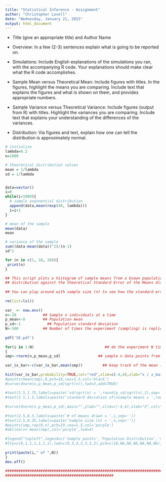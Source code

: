 ```yaml
---
title: "Statistical Inference - Assignment"
author: "Christopher Lovell"
date: "Wednesday, January 21, 2015"
output: html_document
---
```


- Title (give an appropriate title) and Author Name

- Overview: In a few (2-3) sentences explain what is going to be reported on.

- Simulations: Include English explanations of the simulations you ran, with the accompanying R code. Your explanations should make clear what the R code accomplishes.

- Sample Mean versus Theoretical Mean: Include figures with titles. In the figures, highlight the means you are comparing. Include text that explains the figures and what is shown on them, and provides appropriate numbers.

- Sample Variance versus Theoretical Variance: Include figures (output from R) with titles. Highlight the variances you are comparing. Include text that explains your understanding of the differences of the variances.

- Distribution: Via figures and text, explain how one can tell the distribution is approximately normal.

```r
# initialise 
lambda=0.2
n=1000

# theoretical distribution values
mean = 1/lambda
sd = 1/lambda


data=vector()
i=0
while(i<1000){
  # sample exponential distribution
  append(data,mean(rexp(40, lambda)))
  i=i+1
}

# mean of the sample
mean(data)
mean

# variance of the sample
sum((data-mean(data))^2)/(n-1)
sd^2
```

```r
for (n in c(1, 10, 20)){
 print(n)
}

```


```r
## This script plots a histogram of sample means from a known population and compares this
## distribution against the theoretical Standard Error of the Means distribution.
 
## You can play around with sample size (n) to see how the standard error distribution changes.
 
rm(list=ls())
 
var_ <- new.env()
n<-20            ## Sample n individuals at a time
p_mean<-0        ## Population mean
p_sd<-1            ## Population standard deviation
N<-500           ## Number of times the experiment (sampling) is replicated
 
pdf('SE.pdf')
 
for(i in 1:N)                                ## do the experiment N times
{
smp<-rnorm(n,p_mean,p_sd)                 ## sample n data points from the population
 
var_$x_bar<-c(var_$x_bar,mean(smp))         ## keep track of the mean (x_bar) from each sample
 
hist(var_$x_bar,probability=TRUE,col="red",xlim=c(-4,4),xlab="x / x_bar",main="",ylim=c(0,2.2))  # Plot a histogram of x_bar values
#points(mean(smp),0,pch=19,cex=1.5,col='black')
#curve(dnorm(x,p_mean,p_sd/sqrt(n)),lwd=3,add=TRUE)
 
#text(2.5,1.75,labels=paste('sd/sqrt(n) = ',round(p_sd/sqrt(n),2),sep=''))
#text(2.5,1.5,labels=paste('standard deviation of\nsample means = ',round(sd(var_$x_bar),2),sep='') )
 
#curve(dnorm(x,p_mean,p_sd),main="",ylab="",xlim=c(-4,4),xlab="X",col="blue",lwd=3,add=TRUE) ## Plot the sample
 
#text(2.5,0.5,labels=paste('# of means drawn = ',i,sep=''))
#text(2.5,0.35,labels=paste('Sample size (n) = ',n,sep=''))
#points(smp,rep(0,n),pch=19,cex=1.5,col='purple')
#abline(v= mean(smp),col='purple',lwd=4)
 
#legend("topleft",legend=c('Sample points','Population Distribution','Sample mean','Theoretical SE','Empirical SE'),
#lty=c(0,1,1,1,1,1,1),lwd=c(0,3,3,3,3,3,3),pch=c(16,NA,NA,NA,NA,NA,NA),col=c('purple','blue','purple','black','red'))
 
print(paste(i," of ",N))
}
dev.off()
 
############################################################################################
#################################################

```

